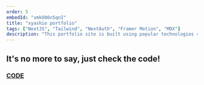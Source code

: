 ```yaml
---
order: 5
embedId: "vmkO06n5qnI"
title: "xyashio portfolio"
tags: ["NextJS", "Tailwind", "NextAuth", "Framer Motion", "MDX"]
description: "This portfolio site is built using popular technologies such as NextJS, Tailwind, Framer Motion, and MDX. The design emphasizes a modern aesthetic. Additionally, the structure is designed for ease of editing, with each project being constructed from an MDX file found in the 'src/projects'"
---
```


## It's no more to say, just check the code!

### [CODE](https://github.com/xyashino/xyashino-portfolio)
